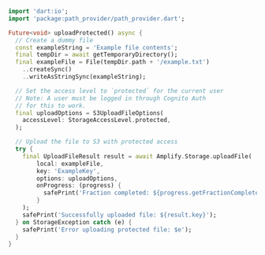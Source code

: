 ```dart
import 'dart:io';
import 'package:path_provider/path_provider.dart';

Future<void> uploadProtected() async {
  // Create a dummy file
  const exampleString = 'Example file contents';
  final tempDir = await getTemporaryDirectory();
  final exampleFile = File(tempDir.path + '/example.txt')
    ..createSync()
    ..writeAsStringSync(exampleString);

  // Set the access level to `protected` for the current user
  // Note: A user must be logged in through Cognito Auth
  // for this to work.
  final uploadOptions = S3UploadFileOptions(
    accessLevel: StorageAccessLevel.protected,
  );

  // Upload the file to S3 with protected access
  try {
    final UploadFileResult result = await Amplify.Storage.uploadFile(
        local: exampleFile,
        key: 'ExampleKey',
        options: uploadOptions,
        onProgress: (progress) {
          safePrint('Fraction completed: ${progress.getFractionCompleted()}');
        }
    );
    safePrint('Successfully uploaded file: ${result.key}');
  } on StorageException catch (e) {
    safePrint('Error uploading protected file: $e');
  }
}
```